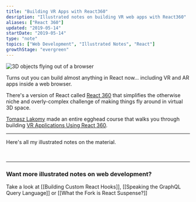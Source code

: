 ```yaml
---
title: "Building VR Apps with React360"
desription: "Illustrated notes on building VR web apps with React360"
aliases: ["React 360"]
updated: "2019-05-14"
startDate: "2019-05-14"
type: "note"
topics: ["Web Development", "Illustrated Notes", "React"]
growthStage: "evergreen"
---
```


<TwoColumn gridgap="1rem" gridcolcount="60% 40%" imgpadding="1rem">

![3D objects flying out of a browser](https://res.cloudinary.com/dg3gyk0gu/image/upload/v1592262587/maggieappleton.com/egghead-course-notes/react360/thumb_2x.png)

<div>

<IntroParagraph>

Turns out you can build almost anything in React now... including VR and AR apps inside a web browser.

</IntroParagraph>

There's a version of React called [React 360](https://facebook.github.io/react-360/) that simplifies the otherwise niche and overly-complex challenge of making things fly around in virtual 3D space.

</div>

</TwoColumn>

[Tomasz Lakomy](https://egghead.io/instructors/tomasz-lakomy) made an entire egghead course that walks you through building [VR Applications Using React 360](https://egghead.io/courses/vr-applications-using-react-360).

<a noTip href="https://egghead.io/courses/vr-applications-using-react-360">
    <ImageFrame
        width="800px"
        alt="Course illustration of objects in 3D space"
        src="https://og-image-egghead-course.now.sh/vr-applications-using-react-360"
    />
</a>

---

Here's all my illustrated notes on the material.

<br />

<BasicImage
    width="750px"
    alt="VR apps with React 360"
    src="https://res.cloudinary.com/dg3gyk0gu/image/upload/c_scale,w_800/v1592262587/maggieappleton.com/egghead-course-notes/react360/react360_p1_2x.png"
/>

<BasicImage
    width="850px"
    alt="Let's us build 3D and VR apps on the web - without needing to learn crazy complex tools like WebGL. Instead we can just use React"
    src="https://res.cloudinary.com/dg3gyk0gu/image/upload/c_scale,w_900/v1592262588/maggieappleton.com/egghead-course-notes/react360/react360_p2_2x.png"
/>

<BasicImage
    width="950px"
    alt="Uses flexbox for layouts. On the web it flexes across rows by default. But in VR it flexes downwards in a stacked columns. To add CSS styles to our views, we make a special React 360 stylesheet and then we pass them to the style tag"
    src="https://res.cloudinary.com/dg3gyk0gu/image/upload/c_scale,w_900/v1592262589/maggieappleton.com/egghead-course-notes/react360/react360_p3_2x.png"
/>

<BasicImage
    width="750px"
    alt="Add 3D models to your components with the Entity tag. We can apply CSS transforms to these"
    src="https://res.cloudinary.com/dg3gyk0gu/image/upload/c_scale,w_800/v1592262587/maggieappleton.com/egghead-course-notes/react360/react360_p4_2x.png"
/>

<BasicImage
    width="1050px"
    alt="The full React 360 illustrated note"
    src="https://res.cloudinary.com/dg3gyk0gu/image/upload/c_scale,w_900/v1592262590/maggieappleton.com/egghead-course-notes/react360/react360_full_2x.png"
/>

---

### Want more illustrated notes on web development?

Take a look at [[Building Custom React Hooks]], [[Speaking the GraphQL Query Language]] or [[What the Fork is React Suspense?]]
